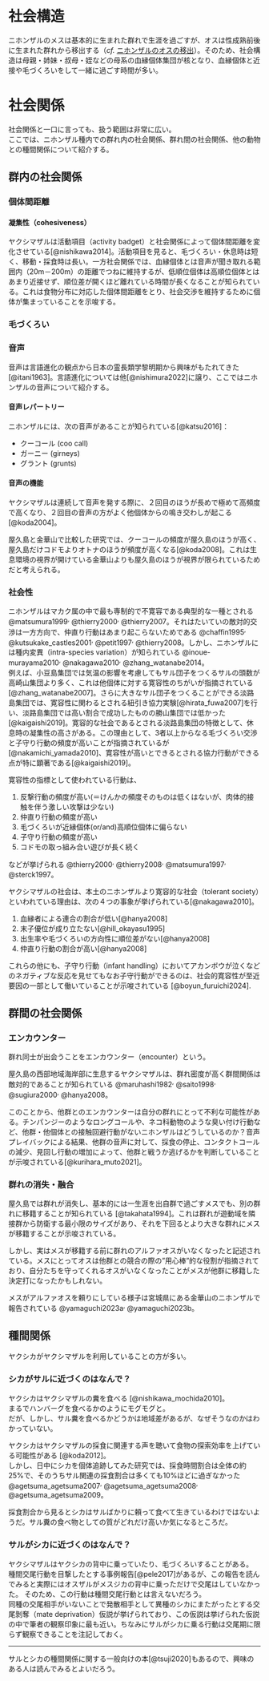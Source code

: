# 社会構造
ニホンザルのメスは基本的に生まれた群れで生涯を過ごすが、オスは性成熟前後に生まれた群れから移出する（*cf.* [ニホンザルのオスの移出](#ニホンザルのオスの移出)）。そのため、社会構造は母親・姉妹・叔母・姪などの母系の血縁個体集団が核となり、血縁個体と近接や毛づくろいをして一緒に過ごす時間が多い。

# 社会関係
社会関係と一口に言っても、扱う範囲は非常に広い。<br>
ここでは、ニホンザル種内での群れ内の社会関係、群れ間の社会関係、他の動物との種間関係について紹介する。

## 群内の社会関係

### 個体間距離
<!-- #### プライベートゾーン -->


#### 凝集性（cohesiveness）
ヤクシマザルは活動項目（activity badget）と社会関係によって個体間距離を変化させている[@nishikawa2014]。活動項目を見ると、毛づくろい・休息時は短く、移動・採食時は長い。一方社会関係では、血縁個体とは音声が聞き取れる範囲内（20m－200m）の距離でつねに維持するが、低順位個体は高順位個体とはあまり近接せず、順位差が開くほど離れている時間が長くなることが知られている。これは食物分布に対応した個体間距離をとり、社会交渉を維持するために個体が集まっていることを示唆する。

### 毛づくろい


### 音声
音声は言語進化の観点から日本の霊長類学黎明期から興味がもたれてきた[@itani1963]。言語進化については他[@nishimura2022]に譲り、ここではニホンザルの音声について紹介する。

#### 音声レパートリー
ニホンザルには、次の音声があることが知られている[@katsu2016]：

- クーコール (coo call)
- ガーニー (girneys)
- グラント (grunts)

#### 音声の機能
ヤクシマザルは連続して音声を発する際に、２回目のほうが長めで極めて高頻度で高くなり、２回目の音声の方がよく他個体からの鳴き交わしが起こる[@koda2004]。

屋久島と金華山で比較した研究では、クーコールの頻度が屋久島のほうが高く、屋久島だけコドモよりオトナのほうが頻度が高くなる[@koda2008]。これは生息環境の視界が開けている金華山よりも屋久島のほうが視界が限られているためだと考えられる。

### 社会性
ニホンザルはマカク属の中で最も専制的で不寛容である典型的な一種とされる @matsumura1999^,^ @thierry2000^,^ @thierry2007。それはたいていの敵対的交渉は一方方向で、仲直り行動はあまり起こらないためである @chaffin1995^,^ @kutsukake_castles2001^,^ @petit1997^,^ @thierry2008。しかし、ニホンザルには種内変異（intra-species variation）が知られている @inoue-murayama2010^,^ @nakagawa2010^,^ @zhang_watanabe2014。<br>
例えば、小豆島集団では気温の影響を考慮してもサル団子をつくるサルの頭数が高崎山集団より多く、これは他個体に対する寛容性のちがいが指摘されている[@zhang_watanabe2007]。さらに大きなサル団子をつくることができる淡路島集団では、寛容性に関わるとされる紐引き協力実験[@hirata_fuwa2007]を行い、淡路島集団では高い割合で成功したものの勝山集団では低かった[@kaigaishi2019]。寛容的な社会であるとされる淡路島集団の特徴として、休息時の凝集性の高さがある。この理由として、3者以上からなる毛づくろい交渉と子守り行動の頻度が高いことが指摘されているが[@nakamichi_yamada2010]、寛容性が高いとできるとされる協力行動ができる点が特に顕著である[@kaigaishi2019]。

寛容性の指標として使われている行動は、<br>

1. 反撃行動の頻度が高い(＝けんかの頻度そのものは低くはないが、肉体的接触を伴う激しい攻撃は少ない)
1. 仲直り行動の頻度が高い
1. 毛づくろいが近縁個体(or/and)高順位個体に偏らない
1. 子守り行動の頻度が高い
1. コドモの取っ組み合い遊びが長く続く

などが挙げられる @thierry2000^,^ @thierry2008^,^ @matsumura1997^,^ @sterck1997。



ヤクシマザルの社会は、本土のニホンザルより寛容的な社会（tolerant society）といわれている理由は、次の４つの事象が挙げられている[@nakagawa2010]。

1. 血縁者による連合の割合が低い[@hanya2008]
1. 末子優位が成り立たない[@hill_okayasu1995]
1. 出生率や毛づくろいの方向性に順位差がない[@hanya2008]
1. 仲直り行動の割合が高い[@hanya2008]

これらの他にも、子守り行動（infant handling）においてアカンボウが泣くなどのネガティブな反応を見せてもなお子守行動ができるのは、社会的寛容性が至近要因の一部として働いていることが示唆されている [@boyun_furuichi2024].




## 群間の社会関係

### エンカウンター
群れ同士が出会うことをエンカウンター（encounter）という。

屋久島の西部地域海岸部に生息するヤクシマザルは、群れ密度が高く群間関係は敵対的であることが知られている @maruhashi1982^,^ @saito1998^,^ @sugiura2000^,^ @hanya2008。

このことから、他群とのエンカウンターは自分の群れにとって不利な可能性がある。チンパンジーのようなロングコールや、ネコ科動物のような臭い付け行動など、他群・他個体との接触回避行動がないニホンザルはどうしているのか？音声プレイバックによる結果、他群の音声に対して、採食の停止、コンタクトコールの減少、見回し行動の増加によって、他群と戦うか逃げるかを判断していることが示唆されている[@kurihara_muto2021]。

### 群れの消失・融合
屋久島では群れが消失し、基本的には一生涯を出自群で過ごすメスでも、別の群れに移籍することが知られている [@takahata1994]。これは群れが遊動域を隣接群から防衛する最小限のサイズがあり、それを下回るとより大きな群れにメスが移籍することが示唆されている。<br>

しかし、実はメスが移籍する前に群れのアルファオスがいなくなったと記述されている。メスにとってオスは他群との競合の際の"用心棒"的な役割が指摘されており、自分たちを守ってくれるオスがいなくなったことがメスが他群に移籍した決定打になったかもしれない。

メスがアルファオスを頼りにしている様子は宮城県にある金華山のニホンザルで報告されている @yamaguchi2023a^,^ @yamaguchi2023b。

## 種間関係
ヤクシカがヤクシマザルを利用していることの方が多い。

### シカがサルに近づくのはなんで？
ヤクシカはヤクシマザルの糞を食べる [@nishikawa_mochida2010]。<br>
まるでハンバーグを食べるかのようにモグモグと。<br>
だが、しかし、サル糞を食べるかどうかは地域差があるが、なぜそうなのかはわかっていない。<br>

ヤクシカはヤクシマザルの採食に関連する声を聴いて食物の探索効率を上げている可能性がある [@koda2012]。<br>
しかし、日中にシカを個体追跡してみた研究では、採食時間割合は全体の約25%で、そのうちサル関連の採食割合は多くても10%ほどに過ぎなかった @agetsuma_agetsuma2007^,^ @agetsuma_agetsuma2008^,^ @agetsuma_agetsuma2009。<br>

採食割合から見るとシカはサルばかりに頼って食べて生きているわけではないようだ。サル糞の食べ物としての質がどれだけ高いか気になるところだ。

### サルがシカに近づくのはなんで？
ヤクシマザルはヤクシカの背中に乗っていたり、毛づくろいすることがある。<br>
種間交尾行動を目撃したとする事例報告[@pele2017]があるが、この報告を読んでみると実際にはオスザルがメスジカの背中に乗っただけで交尾はしていなかった。
そのため、この行動は種間交尾行動とは言えないだろう。<br>
同種の交尾相手がいないことで発散相手として異種のシカにまたがったとする交尾剝奪（mate deprivation）仮説が挙げられており、この仮説は挙げられた仮説の中で筆者の観察印象に最も近い。ちなみにサルがシカに乗る行動は交尾期に限らず観察できることを注記しておく。

---
サルとシカの種間関係に関する一般向けの本[@tsuji2020]もあるので、興味のある人は読んでみるとよいだろう。

